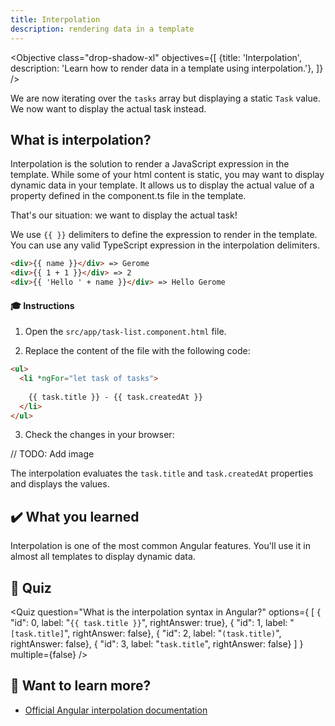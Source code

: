 ```yaml
---
title: Interpolation
description: rendering data in a template
---
```



<Objective class="drop-shadow-xl" objectives={[
    {title: 'Interpolation', description: 'Learn how to render data in a template using interpolation.'},
]} />


We are now iterating over the `tasks` array but displaying a static `Task` value.
We now want to display the actual task instead.

## What is interpolation?

Interpolation is the solution to render a JavaScript expression in the template.
While some of your html content is static, you may want to display dynamic data in your template.
It allows us to display the actual value of a property defined in the component.ts file in the template.

That's our situation: we want to display the actual task!

We use `{{ }}` delimiters to define the expression to render in the template.
You can use any valid TypeScript expression in the interpolation delimiters.

```html
<div>{{ name }}</div> => Gerome
<div>{{ 1 + 1 }}</div> => 2
<div>{{ 'Hello ' + name }}</div> => Hello Gerome
```

#### 🎓 Instructions

1. Open the `src/app/task-list.component.html` file.

2. Replace the content of the file with the following code:

```html ins={"Add interpolation and pass it a task property": 3-4}
<ul>
  <li *ngFor="let task of tasks">
      
    {{ task.title }} - {{ task.createdAt }}
  </li>
</ul>
```

3. Check the changes in your browser:

// TODO: Add image

The interpolation evaluates the `task.title` and `task.createdAt` properties and displays the values.

## ✔️ What you learned

Interpolation is one of the most common Angular features. You'll use it in almost all templates to display dynamic data.

## 🚦 Quiz

<Quiz
    question="What is the interpolation syntax in Angular?"
    options={
        [
            { "id": 0, label: "`{{ task.title }}`", rightAnswer: true},
            { "id": 1, label: "`[task.title]`", rightAnswer: false},
            { "id": 2, label: "`(task.title)`", rightAnswer: false},
            { "id": 3, label: "`task.title`", rightAnswer: false}
        ]
    }
    multiple={false}
/>

## 🔎 Want to learn more?

- <a href="https://angular.dev/guide/templates/interpolation" target="_blank">Official Angular interpolation documentation</a>

